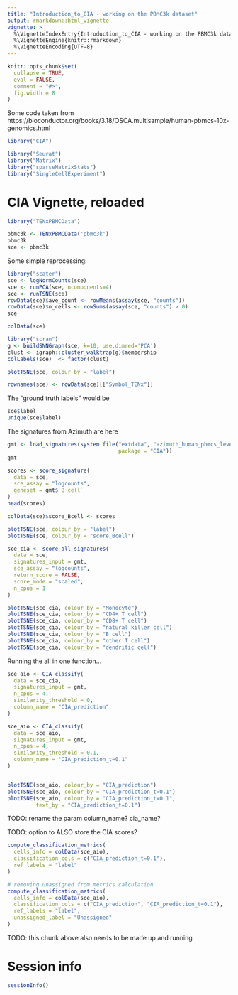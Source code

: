 ```yaml
---
title: "Introduction_to_CIA - working on the PBMC3k dataset"
output: rmarkdown::html_vignette
vignette: >
  %\VignetteIndexEntry{Introduction_to_CIA - working on the PBMC3k dataset}
  %\VignetteEngine{knitr::rmarkdown}
  %\VignetteEncoding{UTF-8}
---
```


```r
knitr::opts_chunk$set(
  collapse = TRUE,
  eval = FALSE,
  comment = "#>",
  fig.width = 8
)
```


Some code taken from https://bioconductor.org/books/3.18/OSCA.multisample/human-pbmcs-10x-genomics.html

```r
library("CIA")
```

```r
library("Seurat")
library("Matrix")
library("sparseMatrixStats")
library("SingleCellExperiment")
```

# CIA Vignette, reloaded

```r
library("TENxPBMCData")

pbmc3k <- TENxPBMCData('pbmc3k')
pbmc3k
sce <- pbmc3k
```

Some simple reprocessing:

```r
library("scater")
sce <- logNormCounts(sce)
sce <- runPCA(sce, ncomponents=4)
sce <- runTSNE(sce)
rowData(sce)$ave_count <- rowMeans(assay(sce, "counts"))
rowData(sce)$n_cells <- rowSums(assay(sce, "counts") > 0)
sce

colData(sce)

library("scran")
g <- buildSNNGraph(sce, k=10, use.dimred='PCA')
clust <- igraph::cluster_walktrap(g)$membership
colLabels(sce)  <- factor(clust)

plotTSNE(sce, colour_by = "label")

rownames(sce) <- rowData(sce)[["Symbol_TENx"]]
```


The "ground truth labels" would be 

```r
sce$label
unique(sce$label)
```

The signatures from Azimuth are here

```r
gmt <- load_signatures(system.file("extdata", "azimuth_human_pbmcs_level1.gmt", 
                                   package = "CIA"))
gmt
```

```r
scores <- score_signature(
  data = sce,
  sce_assay = "logcounts",
  geneset = gmt$`B cell`
)
head(scores)

colData(sce)$score_Bcell <- scores

plotTSNE(sce, colour_by = "label")
plotTSNE(sce, colour_by = "score_Bcell")

```

```r
sce_cia <- score_all_signatures(
  data = sce,
  signatures_input = gmt,
  sce_assay = "logcounts",
  return_score = FALSE,
  score_mode = "scaled",
  n_cpus = 1
)

plotTSNE(sce_cia, colour_by = "Monocyte")
plotTSNE(sce_cia, colour_by = "CD4+ T cell")
plotTSNE(sce_cia, colour_by = "CD8+ T cell")
plotTSNE(sce_cia, colour_by = "natural killer cell")
plotTSNE(sce_cia, colour_by = "B cell")
plotTSNE(sce_cia, colour_by = "other T cell")
plotTSNE(sce_cia, colour_by = "dendritic cell")
```

Running the all in one function...

```r
sce_aio <- CIA_classify(
  data = sce_cia,
  signatures_input = gmt,
  n_cpus = 4,
  similarity_threshold = 0,
  column_name = "CIA_prediction"
)

sce_aio <- CIA_classify(
  data = sce_aio,
  signatures_input = gmt,
  n_cpus = 4,
  similarity_threshold = 0.1,
  column_name = "CIA_prediction_t=0.1"
)


plotTSNE(sce_aio, colour_by = "CIA_prediction")
plotTSNE(sce_aio, colour_by = "CIA_prediction_t=0.1")
plotTSNE(sce_aio, colour_by = "CIA_prediction_t=0.1",
         text_by = "CIA_prediction_t=0.1")

```

TODO: rename the param column_name? cia_name?

TODO: option to ALSO store the CIA scores?

```r
compute_classification_metrics(
  cells_info = colData(sce_aio),
  classification_cols = c("CIA_prediction_t=0.1"),
  ref_labels = "label"
)
```

```r
# removing unassigned from metrics calculation
compute_classification_metrics(
  cells_info = colData(sce_aio),
  classification_cols = c("CIA_prediction", "CIA_prediction_t=0.1"),
  ref_labels = "label",
  unassigned_label = "Unassigned"
)
```

TODO: this chunk above also needs to be made up and running


# Session info {-}

```r
sessionInfo()
```

